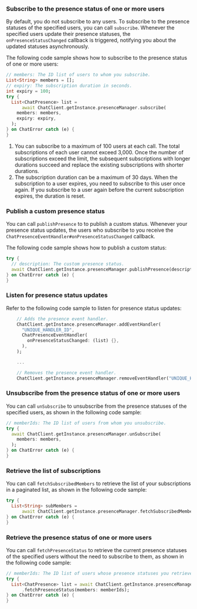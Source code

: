 <PlatformWrapper platform="flutter">

### Subscribe to the presence status of one or more users

By default, you do not subscribe to any users. To subscribe to the presence statuses of the specified users, you can call `subscribe`. Whenever the specified users update their presence statuses, the `onPresenceStatusChanged` callback is triggered, notifying you about the updated statuses asynchronously.

The following code sample shows how to subscribe to the presence status of one or more users:

```dart
// members: The ID list of users to whom you subscribe.
List<String> members = [];
// expiry: The subscription duration in seconds.
int expiry = 100;
try {
  List<ChatPresence> list =
      await ChatClient.getInstance.presenceManager.subscribe(
    members: members,
    expiry: expiry,
  );
} on ChatError catch (e) {
}
```

<div class="alert info"><ol><li>You can subscribe to a maximum of 100 users at each call. The total subscriptions of each user cannot exceed 3,000. Once the number of subscriptions exceed the limit, the subsequent subscriptions with longer durations succeed and replace the existing subscriptions with shorter durations.</li><li>The subscription duration can be a maximum of 30 days. When the subscription to a user expires, you need to subscribe to this user once again. If you subscribe to a user again before the current subscription expires, the duration is reset.</li></ol></div>


### Publish a custom presence status

You can call `publishPresence` to to publish a custom status. Whenever your presence status updates, the users who subscribe to you receive the `ChatPresenceEventHandler#onPresenceStatusChanged` callback.

The following code sample shows how to publish a custom status:

```dart
try {
  // description: The custom presence status.
  await ChatClient.getInstance.presenceManager.publishPresence(description);
} on ChatError catch (e) {
}
```


### Listen for presence status updates

Refer to the following code sample to listen for presence status updates:

```dart
    // Adds the presence event handler.
    ChatClient.getInstance.presenceManager.addEventHandler(
      "UNIQUE_HANDLER_ID",
      ChatPresenceEventHandler(
        onPresenceStatusChanged: (list) {},
      ),
    );

    ...

    // Removes the presence event handler.
    ChatClient.getInstance.presenceManager.removeEventHandler("UNIQUE_HANDLER_ID");
```

### Unsubscribe from the presence status of one or more users

You can call `unSubscribe` to unsubscribe from the presence statuses of the specified users, as shown in the following code sample:

```dart
// memberIds: The ID list of users from whom you unsubscribe.
try {
  await ChatClient.getInstance.presenceManager.unSubscribe(
    members: members,
  );
} on ChatError catch (e) {
}
```

### Retrieve the list of subscriptions


You can call `fetchSubscribedMembers` to retrieve the list of your subscriptions in a paginated list, as shown in the following code sample:

```dart
try {
  List<String> subMembers =
      await ChatClient.getInstance.presenceManager.fetchSubscribedMembers();
} on ChatError catch (e) {
}
```

### Retrieve the presence status of one or more users

You can call `fetchPresenceStatus` to retrieve the current presence statuses of the specified users without the need to subscribe to them, as shown in the following code sample:

```dart
// memberIds: The ID list of users whose presence statuses you retrieve.
try {
  List<ChatPresence> list = await ChatClient.getInstance.presenceManager
      .fetchPresenceStatus(members: memberIds);
} on ChatError catch (e) {
}
```

</PlatformWrapper>